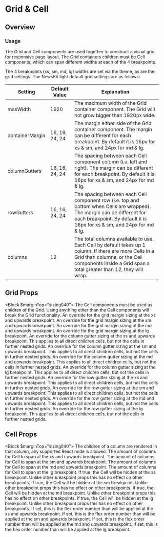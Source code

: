 

# Grid & Cell

## Overview

### Usage

The Grid and Cell components are used together to construct a visual grid for responsive page layout. The Grid containers children must be Cell components, which can span different widths at each of the 4 breakpoints.

The 4 breakpoints (xs, sm, md, lg) widths are set via the theme, as are the grid settings. The NewsKit light default grid settings are as follows:

| Setting         | Default Value  | Explanation                                                                                                                                                                                                    |
| --------------- | -------------- | -------------------------------------------------------------------------------------------------------------------------------------------------------------------------------------------------------------- |
| maxWidth        | 1920           | The maximum width of the Grid container component. The Grid will not grow bigger than 1920px wide.                                                                                                             |
| containerMargin | 16, 16, 24, 24 | The margin either side of the Grid container component. The margin can be different for each breakpoint. By default it is 16px for xs & sm, and 24px for md & lg.                                              |
| columnGutters   | 16, 16, 24, 24 | The spacing between each Cell component column (i.e. left and right). The margin can be different for each breakpoint. By default it is 16px for xs & sm, and 24px for md & lg.                                |
| rowGutters      | 16, 16, 24, 24 | The spacing between each Cell component row (i.e. top and bottom when Cells are wrapped). The margin can be different for each breakpoint. By default it is 16px for xs & sm, and 24px for md & lg.            |
| columns         | 12             | The total columns available to use. Each Cell by default takes up 1 column. If there are more Cells in a Grid than columns, or the Cell components inside a Grid span a total greater than 12, they will wrap. |

## Grid Props

<Block $marginTop="sizing040">
  <Prop name="children" type="Cell">
    The Cell components must be used as children of the Grid. Using anything other than the Cell components will break the Grid functionality.
  </Prop>
  <Prop name="xsMargin" type="SizingKeys">
    An override for the grid margin sizing at the xs and upwards breakpoint.
  </Prop>
  <Prop name="smMargin" type="SizingKeys">
    An override for the grid margin sizing at the sm and upwards breakpoint.
  </Prop>
  <Prop name="mdMargin" type="SizingKeys">
    An override for the grid margin sizing at the md and upwards breakpoint.
  </Prop>
  <Prop name="lgMargin" type="SizingKeys">
    An override for the grid margin sizing at the lg breakpoint.
  </Prop>
  <Prop name="xsColumnGutter" type="SizingKeys">
    An override for the column gutter sizing at the xs and upwards breakpoint. This applies to all direct children cells, but not the cells in further nested grids.
  </Prop>
  <Prop name="smColumnGutter" type="SizingKeys">
    An override for the column gutter sizing at the sm and upwards breakpoint. This applies to all direct children cells, but not the cells in further nested grids.
  </Prop>
  <Prop name="mdColumnGutter" type="SizingKeys">
    An override for the column gutter sizing at the md and upwards breakpoint. This applies to all direct children cells, but not the cells in further nested grids.
  </Prop>
  <Prop name="lgColumnGutter" type="SizingKeys">
    An override for the column gutter sizing at the lg breakpoint. This applies to all direct children cells, but not the cells in further nested grids.
  </Prop>
  <Prop name="xsRowGutter" type="SizingKeys">
    An override for the row gutter sizing at the xs and upwards breakpoint. This applies to all direct children cells, but not the cells in further nested grids.
  </Prop>
  <Prop name="smRowGutter" type="SizingKeys">
    An override for the row gutter sizing at the sm and upwards breakpoint. This applies to all direct children cells, but not the cells in further nested grids.
  </Prop>
  <Prop name="mdRowGutter" type="SizingKeys">
    An override for the row gutter sizing at the md and upwards breakpoint. This applies to all direct children cells, but not the cells in further nested grids.
  </Prop>
  <Prop name="lgRowGutter" type="SizingKeys">
    An override for the row gutter sizing at the lg breakpoint. This applies to all direct children cells, but not the cells in further nested grids.
  </Prop>
</Block>

## Cell Props

<Block $marginTop="sizing040">
  <Prop name="children" type="React.ReactNode">
    The children of a column are rendered in that column, any supported React
    node is allowed.
  </Prop>
  <Prop name="xs" type="number" default={1}>
    The amount of columns for Cell to span at the xs and upwards breakpoint.
  </Prop>
  <Prop name="sm" type="number" default={1}>
    The amount of columns for Cell to span at the sm and upwards breakpoint.
  </Prop>
  <Prop name="md" type="number" default={1}>
    The amount of columns for Cell to span at the md and upwards breakpoint.
  </Prop>
  <Prop name="lg" type="number" default={1}>
    The amount of columns for Cell to span at the lg breakpoint.
  </Prop>
  <Prop name="xsHidden" type="boolean" default={false}>
    If true, the Cell will be hidden at the xs breakpoint. Unlike other
    breakpoint props this has no effect on other breakpoints.
  </Prop>
  <Prop name="smHidden" type="boolean" default={false}>
    If true, the Cell will be hidden at the sm breakpoint. Unlike other
    breakpoint props this has no effect on other breakpoints.
  </Prop>
  <Prop name="mdHidden" type="boolean" default={false}>
    If true, the Cell will be hidden at the md breakpoint. Unlike other
    breakpoint props this has no effect on other breakpoints.
  </Prop>
  <Prop name="lgHidden" type="boolean" default={false}>
    If true, the Cell will be hidden at the lg breakpoint. Unlike other
    breakpoint props this has no effect on other breakpoints.
  </Prop>
  <Prop name="xsOrder" type="number">
    If set, this is the flex order number than will be applied at the xs and
    upwards breakpoint.
  </Prop>
  <Prop name="smOrder" type="number">
    If set, this is the flex order number than will be applied at the sm and
    upwards breakpoint.
  </Prop>
  <Prop name="mdOrder" type="number">
    If set, this is the flex order number than will be applied at the md and
    upwards breakpoint.
  </Prop>
  <Prop name="lgOrder" type="number">
    If set, this is the flex order number than will be applied at the lg
    breakpoint.
  </Prop>
</Block>
